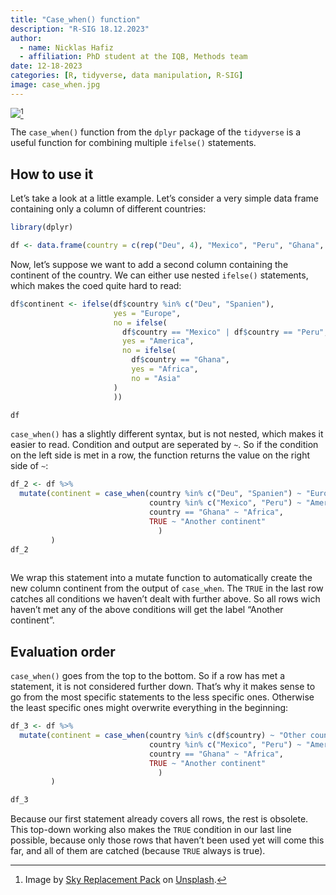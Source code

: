 ```yaml
---
title: "Case_when() function"
description: "R-SIG 18.12.2023"
author: 
  - name: Nicklas Hafiz
  - affiliation: PhD student at the IQB, Methods team
date: 12-18-2023
categories: [R, tidyverse, data manipulation, R-SIG]
image: case_when.jpg
---
```


![](case_when.jpg)[^1]

[^1]: Image by [Sky Replacement Pack](https://unsplash.com/de/@skyreplacementpack?utm_content=creditCopyText&utm_medium=referral&utm_source=unsplash) on [Unsplash](https://unsplash.com/de/fotos/eine-grune-aurora-am-himmel-x--iIUgWLDs).

The `case_when()` function from the `dplyr` package of the `tidyverse` is a useful function for combining multiple `ifelse()` statements.

## How to use it

Let's take a look at a little example. Let's consider a very simple data frame containing only a column of different countries:

```r
library(dplyr)

df <- data.frame(country = c(rep("Deu", 4), "Mexico", "Peru", "Ghana", "China", "Spanien"))
```

Now, let's suppose we want to add a second column containing the continent of the country. We can either use nested `ifelse()` statements, which makes the coed quite hard to read:

```r

df$continent <- ifelse(df$country %in% c("Deu", "Spanien"), 
                       yes = "Europe", 
                       no = ifelse(
                         df$country == "Mexico" | df$country == "Peru", 
                         yes = "America",
                         no = ifelse(
                           df$country == "Ghana", 
                           yes = "Africa",
                           no = "Asia"
                       )
                       ))

df
```

`case_when()` has a slightly different syntax, but is not nested, which makes it easier to read. Condition and output are seperated by `~`. So if the condition on the left side is met in a row, the function returns the value on the right side of `~`:

```r
df_2 <- df %>%
  mutate(continent = case_when(country %in% c("Deu", "Spanien") ~ "Europe", 
                               country %in% c("Mexico", "Peru") ~ "America",
                               country == "Ghana" ~ "Africa", 
                               TRUE ~ "Another continent"
                                 )
         )
df_2
  
```

We wrap this statement into a mutate function to automatically create the new column continent from the output of `case_when`. The `TRUE` in the last row catches all conditions we haven't dealt with further above. So all rows wich haven't met any of the above conditions will get the label "Another continent".

## Evaluation order

`case_when()` goes from the top to the bottom. So if a row has met a statement, it is not considered further down. That's why it makes sense to go from the most specific statements to the less specific ones. Otherwise the least specific ones might overwrite everything in the beginning:

```r
df_3 <- df %>%
  mutate(continent = case_when(country %in% c(df$country) ~ "Other country", 
                               country %in% c("Mexico", "Peru") ~ "America",
                               country == "Ghana" ~ "Africa", 
                               TRUE ~ "Another continent"
                                 )
         )

df_3  
```

Because our first statement already covers all rows, the rest is obsolete. This top-down working also makes the `TRUE` condition in our last line possible, because only those rows that haven't been used yet will come this far, and all of them are catched (because `TRUE` always is true).
